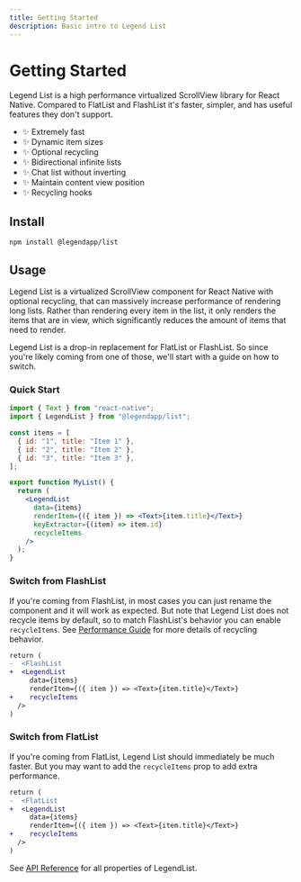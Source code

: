 ```yaml
---
title: Getting Started
description: Basic intro to Legend List
---
```


# Getting Started

Legend List is a high performance virtualized ScrollView library for React Native. Compared to FlatList and FlashList it's faster, simpler, and has useful features they don't support.

- ✨ Extremely fast
- ✨ Dynamic item sizes
- ✨ Optional recycling
- ✨ Bidirectional infinite lists
- ✨ Chat list without inverting
- ✨ Maintain content view position
- ✨ Recycling hooks

## Install

```npm
npm install @legendapp/list
```

## Usage

Legend List is a virtualized ScrollView component for React Native with optional recycling, that can massively increase performance of rendering long lists. Rather than rendering every item in the list, it only renders the items that are in view, which significantly reduces the amount of items that need to render.

Legend List is a drop-in replacement for FlatList or FlashList. So since you're likely coming from one of those, we'll start with a guide on how to switch.

### Quick Start

```jsx
import { Text } from "react-native";
import { LegendList } from "@legendapp/list";

const items = [
  { id: "1", title: "Item 1" },
  { id: "2", title: "Item 2" },
  { id: "3", title: "Item 3" },
];

export function MyList() {
  return (
    <LegendList
      data={items}
      renderItem={({ item }) => <Text>{item.title}</Text>}
      keyExtractor={(item) => item.id}
      recycleItems
    />
  );
}
```

### Switch from FlashList

If you're coming from FlashList, in most cases you can just rename the component and it will work as expected. But note that Legend List does not recycle items by default, so to match FlashList's behavior you can enable `recycleItems`. See [Performance Guide](./performance#recycling-list-items) for more details of recycling behavior.

```diff
return (
-  <FlashList
+  <LegendList
     data={items}
     renderItem={({ item }) => <Text>{item.title}</Text>}
+    recycleItems
  />
)
```

### Switch from FlatList

If you're coming from FlatList, Legend List should immediately be much faster. But you may want to add the `recycleItems` prop to add extra performance.

```diff
return (
-  <FlatList
+  <LegendList
     data={items}
     renderItem={({ item }) => <Text>{item.title}</Text>}
+    recycleItems
  />
)
```

See [API Reference](./api-reference) for all properties of LegendList.